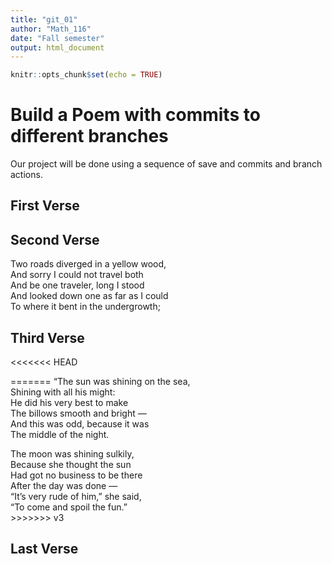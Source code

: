 ```yaml
---
title: "git_01"
author: "Math_116"
date: "Fall semester"
output: html_document
---
```


```r
knitr::opts_chunk$set(echo = TRUE)
```
# Build a Poem with commits to different branches
Our project will be done using a sequence of save and commits and branch actions.
<!-- Do not modify or change any text in "!--" bracketed areas such as this --- these are instructions to
you, if you change any of this the git program will notice it and compromise your git merging strategy !-->

## First Verse 
<!--Put the first five lines of a poem by Lewis Carrol in this section!-->

## Second Verse
<!--Put the first five lines of a poem by Robert Frost here!-->

Two roads diverged in a yellow wood,   
And sorry I could not travel both   
And be one traveler, long I stood   
And looked down one as far as I could  
To where it bent in the undergrowth;  

## Third Verse
<!--Put the first two verses of The Walrus and the Carpenter here!-->

<<<<<<< HEAD

=======
"The sun was shining on the sea,    
      Shining with all his might:   
He did his very best to make    
      The billows smooth and bright  —   
And this was odd, because it was   
      The middle of the night.   

The moon was shining sulkily,   
      Because she thought the sun   
Had got no business to be there   
      After the day was done —   
"It's very rude of him," she said,   
      "To come and spoil the fun."  
>>>>>>> v3   

## Last Verse
<!--Put a short poem you created using chatGPT of 20 to 30 lines,here!-->

